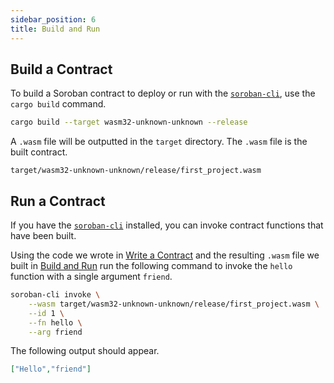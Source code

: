 ```yaml
---
sidebar_position: 6
title: Build and Run
---
```


## Build a Contract

To build a Soroban contract to deploy or run with the [`soroban-cli`], use the
`cargo build` command.

```sh
cargo build --target wasm32-unknown-unknown --release
```

A `.wasm` file will be outputted in the `target` directory. The `.wasm` file is
the built contract.

```
target/wasm32-unknown-unknown/release/first_project.wasm
```

## Run a Contract

If you have the [`soroban-cli`] installed, you can invoke contract functions
that have been built.

Using the code we wrote in [Write a Contract] and the resulting `.wasm` file
we built in [Build and Run] run the following command to invoke the `hello`
function with a single argument `friend`.

```sh
soroban-cli invoke \
    --wasm target/wasm32-unknown-unknown/release/first_project.wasm \
    --id 1 \
    --fn hello \
    --arg friend
```

The following output should appear.

```json
["Hello","friend"]
```

[`soroban-cli`]: ../getting-started/setup#install-the-soroban-cli
[Write a Contract]: write-a-contract
[Build and Run]: build-and-run

